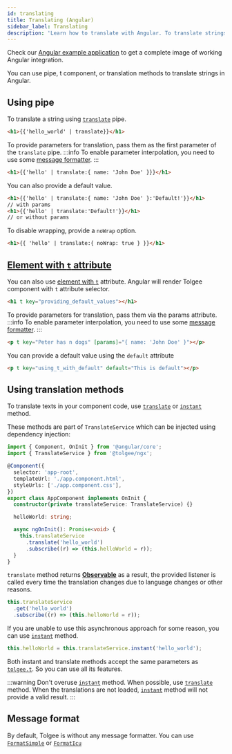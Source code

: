 ```yaml
---
id: translating
title: Translating (Angular)
sidebar_label: Translating
description: 'Learn how to translate with Angular. To translate strings in Angular, you can use pipe, t component, or translation methods.'
---
```


Check our [Angular example application](https://github.com/tolgee/ngx-example) to get a complete image of working Angular integration.

You can use pipe, t component, or translation methods to translate strings in Angular.

## Using pipe

To translate a string using [`translate`](/integrations/angular/api.mdx#translate-pipe) pipe.

```html
<h1>{{'hello_world' | translate}}</h1>
```

To provide parameters for translation, pass them as the first parameter of the `translate` pipe.
:::info
To enable parameter interpolation, you need to use some [message formatter](http://localhost:3000/docs/sdk/formatting).
:::

```html
<h1>{{'hello' | translate:{ name: 'John Doe' }}}</h1>
```

You can also provide a default value.

```html
<h1>{{'hello' | translate:{ name: 'John Doe' }:'Default!'}}</h1>
// with params
<h1>{{'hello' | translate:'Default!'}}</h1>
// or without params
```

To disable wrapping, provide a `noWrap` option.
```html
<h1>{{ 'hello' | translate:{ noWrap: true } }}</h1>
```

## [Element with `t` attribute](/integrations/angular/api.mdx#tcomponent)

You can also use [element with `t`](/integrations/angular/api.mdx#tcomponent) attribute. Angular will render Tolgee component with `t` attribute selector.

```html
<h1 t key="providing_default_values"></h1>
```


To provide parameters for translation, pass them via the params attribute.
:::info
To enable parameter interpolation, you need to use some [message formatter](http://localhost:3000/docs/sdk/formatting).
:::
```html
<p t key="Peter has n dogs" [params]="{ name: 'John Doe' }"></p>
```

You can provide a default value using the `default` attribute

```html
<p t key="using_t_with_default" default="This is default"></p>
```

## Using translation methods

To translate texts in your component code, use [`translate`](/integrations/angular/api.mdx#method-translate)
or [`instant`](/integrations/angular/api.mdx#method-instant) method.

These methods are part of `TranslateService` which can be injected using dependency injection:

```typescript
import { Component, OnInit } from '@angular/core';
import { TranslateService } from '@tolgee/ngx';

@Component({
  selector: 'app-root',
  templateUrl: './app.component.html',
  styleUrls: ['./app.component.css'],
})
export class AppComponent implements OnInit {
  constructor(private translateService: TranslateService) {}

  helloWorld: string;

  async ngOnInit(): Promise<void> {
    this.translateService
      .translate('hello_world')
      .subscribe((r) => (this.helloWorld = r));
  }
}
```

`translate` method returns [**Observable**](https://rxjs-dev.firebaseapp.com/guide/observable) 
as a result, the provided listener is called every time the translation changes due to language changes or other reasons.

```typescript
this.translateService
  .get('hello_world')
  .subscribe((r) => (this.helloWorld = r));
```

If you are unable to use this asynchronous approach for some reason, you can use
[`instant`](/integrations/angular/api.mdx#method-instant) method.

```typescript
this.helloWorld = this.translateService.instant('hello_world');
```

Both instant and translate methods accept the same parameters as [`tolgee.t`](/api/core_package/tolgee.mdx#t).
So you can use all its features.

:::warning
Don't overuse [`instant`](/integrations/angular/api.mdx#method-instant) method. When possible, use [`translate`](/integrations/angular/api.mdx#method-get) method.
When the translations are not loaded, [`instant`](/integrations/angular/api.mdx#method-instant) method will not provide a valid result.
:::

## Message format
By default, Tolgee is without any message formatter. You can use
[`FormatSimple`](/api/core_package/format_simple.mdx) or [`FormatIcu`](/platform/icu_message_format)
